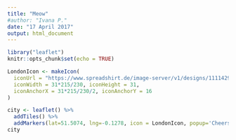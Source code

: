 ```yaml
---
title: "Meow"
#author: "Ivana P."
date: "17 April 2017"
output: html_document
---
```


```r
library("leaflet")
knitr::opts_chunk$set(echo = TRUE)
```

```r
LondonIcon <- makeIcon(
  iconUrl = "https://www.spreadshirt.de/image-server/v1/designs/11114291,width=178,height=178/uk-england-herz.png",
  iconWidth = 31*215/230, iconHeight = 31,
  iconAnchorX = 31*215/230/2, iconAnchorY = 16
)

city <- leaflet() %>%
  addTiles() %>%
  addMarkers(lat=51.5074, lng=-0.1278, icon = LondonIcon, popup='Cheers from London!')
city
```
